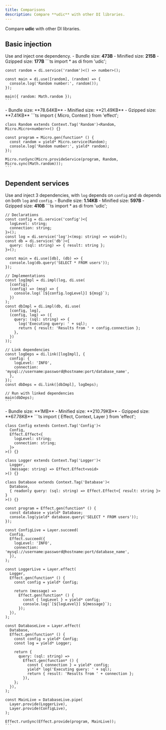 ```yaml
---
title: Comparisons
description: Compare **udic** with other DI libraries.
---
```



Compare **udic** with other DI libraries.

## Basic injection
Use and inject one dependency.
<Tabs>
  <TabItem label='udic'>
    - Bundle size: **473B**
    - Minified size: **215B**
    - Gzipped size: **177B**
    ```ts
    import * as di from 'udic';
    
    const random = di.service('random')<() => number>();
    
    const main = di.use([random], (random) => {
      console.log('Random number:', random());
    });
    
    main({ random: Math.random });
    ```
  </TabItem>
  <TabItem label='effect'>
    - Bundle size: **78.64KB**
    - Minified size: **21.49KB**
    - Gzipped size: **7.41KB**
    ```ts
    import { Micro, Context } from 'effect';
    
    class Random extends Context.Tag('Random')<Random, Micro.Micro<number>>() {}
    
    const program = Micro.gen(function* () {
      const random = yield* Micro.service(Random);
      console.log('Random number:', yield* random);
    });
    
    Micro.runSync(Micro.provideService(program, Random, Micro.sync(Math.random)));
    ```
  </TabItem>
</Tabs>


## Dependent services
Use and inject 3 dependencies, with `log` depends on `config` and `db` depends on both `log` and `config`.
<Tabs>
  <TabItem label='udic'>
    - Bundle size: **1.14KB**
    - Minified size: **597B**
    - Gzipped size: **410B**
    ```ts
    import * as di from 'udic';
    
    // Declarations
    const config = di.service('config')<{
      logLevel: string;
      connection: string;
    }>();
    const log = di.service('log')<(msg: string) => void>();
    const db = di.service('db')<{
      query: (sql: string) => { result: string };
    }>();
    
    const main = di.use([db], (db) => {
      console.log(db.query('SELECT * FROM users'));
    });
    
    // Implementations
    const logImpl = di.impl(log, di.use(
      [config],
      (config) => (msg) => {
        console.log(`[${config.logLevel}] ${msg}`);
      })
    );
    const dbImpl = di.impl(db, di.use(
      [config, log],
      (config, log) => ({
        query: (sql: string) => {
          log('Executing query: ' + sql);
          return { result: 'Results from ' + config.connection };
        },
      })
    ));
    
    // Link dependencies
    const logDeps = di.link([logImpl], {
      config: {
        logLevel: 'INFO',
        connection: 'mysql://username:password@hostname:port/database_name',
      },
    });
    const dbDeps = di.link([dbImpl], logDeps);
    
    // Run with linked dependencies
    main(dbDeps);
    ```
  </TabItem>
  <TabItem label='effect'>
    - Bundle size: **1MB**
    - Minified size: **210.79KB**
    - Gzipped size: **67.78KB**
    ```ts
    import { Effect, Context, Layer } from 'effect';
    
    class Config extends Context.Tag('Config')<
      Config,
      Effect.Effect<{
        logLevel: string;
        connection: string;
      }>
    >() {}
    
    class Logger extends Context.Tag('Logger')<
      Logger,
      (message: string) => Effect.Effect<void>
    >() {}
    
    class Database extends Context.Tag('Database')<
      Database,
      { readonly query: (sql: string) => Effect.Effect<{ result: string }> }
    >() {}
    
    const program = Effect.gen(function* () {
      const database = yield* Database;
      console.log(yield* database.query('SELECT * FROM users'));
    });
    
    const ConfigLive = Layer.succeed(
      Config,
      Effect.succeed({
        logLevel: 'INFO',
        connection: 'mysql://username:password@hostname:port/database_name',
      }),
    );
    
    const LoggerLive = Layer.effect(
      Logger,
      Effect.gen(function* () {
        const config = yield* Config;
    
        return (message) =>
          Effect.gen(function* () {
            const { logLevel } = yield* config;
            console.log(`[${logLevel}] ${message}`);
          });
      }),
    );
    
    const DatabaseLive = Layer.effect(
      Database,
      Effect.gen(function* () {
        const config = yield* Config;
        const log = yield* Logger;
    
        return {
          query: (sql: string) =>
            Effect.gen(function* () {
              const { connection } = yield* config;
              yield* log('Executing query: ' + sql);
              return { result: 'Results from ' + connection };
            }),
        };
      }),
    );
    
    const MainLive = DatabaseLive.pipe(
      Layer.provide(LoggerLive),
      Layer.provide(ConfigLive),
    );
    
    Effect.runSync(Effect.provide(program, MainLive));
    ```
  </TabItem>
</Tabs>
